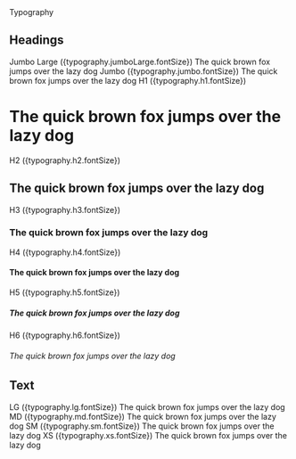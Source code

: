 

<Meta title='Overview/Typography' />

<Unstyled>
  <Jumbo>Typography</Jumbo>

  <H2 color="primary">Headings</H2>

  <Spacer mb="xl" gap="md" direction="vertical">
    <Box>
      <Box mb="xs">
        <Paragraph>Jumbo Large ({typography.jumboLarge.fontSize})</Paragraph>
      </Box>
      <Jumbo large mb={0}>The quick brown fox jumps over the lazy dog</Jumbo>
    </Box>
    <Box>
      <Box mb="xs">
        Jumbo ({typography.jumbo.fontSize})
      </Box>
      <Jumbo mb={0}>The quick brown fox jumps over the lazy dog</Jumbo>
    </Box>
    <Box>
      <Box mb="xs">
        H1 ({typography.h1.fontSize})
      </Box>
      <H1 mb={0}>The quick brown fox jumps over the lazy dog</H1>
    </Box>
    <Box>
      <Box mb="xs">
        H2 ({typography.h2.fontSize})
      </Box>
      <H2 mb={0}>The quick brown fox jumps over the lazy dog</H2>
    </Box>
    <Box>
      <Box mb="xs">
        H3 ({typography.h3.fontSize})
      </Box>
      <H3 mb={0}>The quick brown fox jumps over the lazy dog</H3>
    </Box>
    <Box>
      <Box mb="xs">
        H4 ({typography.h4.fontSize})
      </Box>
      <H4 mb={0}>The quick brown fox jumps over the lazy dog</H4>
    </Box>
    <Box>
      <Box mb="xs">
        H5 ({typography.h5.fontSize})
      </Box>
      <H5 mb={0}>The quick brown fox jumps over the lazy dog</H5>
    </Box>
    <Box>
      <Box mb="xs">
        H6 ({typography.h6.fontSize})
      </Box>
      <H6 mb={0}>The quick brown fox jumps over the lazy dog</H6>
    </Box>
  </Spacer>

  <H2 color="primary">Text</H2>

  <Spacer gap="md" direction="vertical">
    <Spacer>
      <Box width={128}>
        LG ({typography.lg.fontSize})
      </Box>
      <Paragraph size="lg">The quick brown fox jumps over the lazy dog</Paragraph>
    </Spacer>
    <Spacer>
      <Box width={128}>
        MD ({typography.md.fontSize})
      </Box>
      <Paragraph>The quick brown fox jumps over the lazy dog</Paragraph>
    </Spacer>
    <Spacer>
      <Box width={128}>
        SM ({typography.sm.fontSize})
      </Box>
      <Paragraph size="sm">The quick brown fox jumps over the lazy dog</Paragraph>
    </Spacer>
    <Spacer>
      <Box width={128}>
        XS ({typography.xs.fontSize})
      </Box>
      <Paragraph size="xs">The quick brown fox jumps over the lazy dog</Paragraph>
    </Spacer>
  </Spacer>
</Unstyled>

